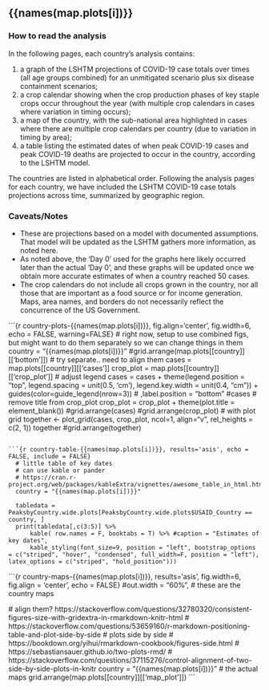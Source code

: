 
## {{names(map.plots[i])}}

### How to read the analysis
In the following pages, each country’s analysis contains:  

1. a graph of the LSHTM projections of COVID-19 case totals over times (all age groups combined) for an unmitigated scenario plus six disease containment scenarios;
2. a crop calendar showing when the crop production phases of key staple crops occur throughout the year (with multiple crop calendars in cases where variation in timing occurs);
3. a map of the country, with the sub-national area highlighted in cases where there are multiple crop calendars per country (due to variation in timing by area);
4. a table listing the estimated dates of when peak COVID-19 cases and peak COVID-19 deaths are projected to occur in the country, according to the LSHTM model.

The countries are listed in alphabetical order.  Following the analysis pages for each country, we have included the LSHTM COVID-19 case totals projections across time, summarized by geographic region.

### Caveats/Notes
* These are projections based on a model with documented assumptions.  That model will be updated as the LSHTM gathers more information, as noted here.
* As noted above, the ‘Day 0’ used for the graphs here likely occurred later than the actual ‘Day 0’, and these graphs will be updated once we obtain more accurate estimates of when a country reached 50 cases.
* The crop calendars do not include all crops grown in the country, nor all those that are important as a food source or for income generation.
Maps, area names, and borders do not necessarily reflect the concurrence of the US Government.

```{r country-plots-{{names(map.plots[i])}}, fig.align='center', fig.width=6, echo = FALSE, warning=FALSE}
  # right now, setup to use combined figs, but might want to do them separately so we can change things in them
  country = "{{names(map.plots[i])}}"
  #grid.arrange(map.plots[[country]][['bottom']])
  # try separate.. need to align them
  cases = map.plots[[country]][['cases']]
  crop_plot = map.plots[[country]][['crop_plot']]
  # adjust legend
  cases = cases + theme(legend.position = "top", legend.spacing = unit(0.5, 'cm'), legend.key.width = unit(0.4, "cm")) + guides(color=guide_legend(nrow=3)) # ,label.position = "bottom"
  #cases
  # remove title from crop_plot
  crop_plot = crop_plot + theme(plot.title = element_blank())
  #grid.arrange(cases)
  #grid.arrange(crop_plot)
  # with plot grid
  together <- plot_grid(cases, crop_plot, ncol=1, align="v", rel_heights = c(2, 1))
  together
  #grid.arrange(together)
  
```

```{r country-table-{{names(map.plots[i])}}, results='asis', echo = FALSE, include = FALSE}
  # little table of key dates
  # can use kable or pander
  # https://cran.r-project.org/web/packages/kableExtra/vignettes/awesome_table_in_html.html
  country = "{{names(map.plots[i])}}"

  tabledata = PeaksbyCountry.wide.plots[PeaksbyCountry.wide.plots$USAID_Country == country, ]
  print(tabledata[,c(3:5)] %>%
      kable( row.names = F, booktabs = T) %>% #caption = "Estimates of key dates",
      kable_styling(font_size=9, position = "left", bootstrap_options = c("striped", "hover", "condensed", full_width=F, position = "left"), latex_options = c("striped", "hold_position")))

```

```{r country-maps-{{names(map.plots[i])}}, results='asis', fig.width=6, fig.align = 'center', echo = FALSE}
  #out.width = "60%", 
  # these are the country maps

  # align them? https://stackoverflow.com/questions/32780320/consistent-figures-size-with-gridextra-in-rmarkdown-knitr-html
  # https://stackoverflow.com/questions/53659160/r-markdown-positioning-table-and-plot-side-by-side
  # plots side by side
  # https://bookdown.org/yihui/rmarkdown-cookbook/figures-side.html
  # https://sebastiansauer.github.io/two-plots-rmd/
  # https://stackoverflow.com/questions/37115276/control-alignment-of-two-side-by-side-plots-in-knitr
  country = "{{names(map.plots[i])}}"
  # the actual maps
  grid.arrange(map.plots[[country]][['map_plot']])
```

<!-- Data sources^[ -->
<!-- Model projections of COVID-19 cases and deaths over time: Centre for the Mathematical Modelling of Infectious Diseases (CMMID) at the London School of Hygiene & Tropical Medicine (LSHTM); https://cmmid.github.io/topics/covid19/LMIC-projection-reports.html -->
<!-- Crop calendars: Crop Monitor initiative from Group on Earth Observations Global Agricultural Monitoring Initiative (GEOGLAM); https://cropmonitor.org/index.php/eodatatools/baseline-data/. Date of the 50th confirmed COVID-19 case: Johns Hopkins University Coronavirus Resource Center; https://coronavirus.jhu.edu/. Prepared by the Data, Monitoring, and Analytics Team at USAID/Bureau for Resilience and Food Security; https://www.usaid.gov/who-we-are/organization/bureaus/bureau-resilience-and-food-security.  For questions on this analysis, please contact RFSAnalyticsQueries@usaid.gov.] -->
